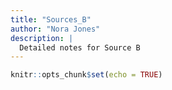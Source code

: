 ```yaml
---
title: "Sources_B"
author: "Nora Jones"
description: |
  Detailed notes for Source B
---
```


```r
knitr::opts_chunk$set(echo = TRUE)
```